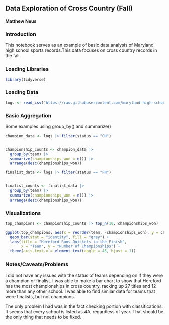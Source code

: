 ## Data Exploration of Cross Country (Fall)

#### Matthew Neus

### Introduction

This notebook serves as an example of basic data analysis of Maryland high school sports records.This data focuses on cross country records in the fall.

### Loading Libraries


```r
library(tidyverse)
```

### Loading Data

```r
logs <- read_csv("https://raw.githubusercontent.com/maryland-high-school-sports/record-books/refs/heads/main/fall/cross-country/championships.csv")
```

### Basic Aggregation

Some examples using group_by() and summarize()

```r
champion_data <- logs |> filter(status == "CH")


championship_counts <- champion_data |>
  group_by(team) |>
  summarize(championships_won = n()) |>
  arrange(desc(championships_won))

finalist_data <- logs |> filter(status == "FN")


finalist_counts <- finalist_data |>
  group_by(team) |>
  summarize(championships_won = n()) |>
  arrange(desc(championships_won))
```

### Visualizations

```r
top_champions <- championship_counts |> top_n(10, championships_won)

ggplot(top_champions, aes(x = reorder(team, -championships_won), y = championships_won)) +
  geom_bar(stat = "identity", fill = "grey") +
  labs(title = "Hereford Runs Quickets to the Finish",
       x = "Team", y = "Number of Championships") +
  theme(axis.text.x = element_text(angle = 45, hjust = 1))
```

### Notes/Caveats/Problems

I did not have any issues with the status of teams depending on if they were a champion or finalist. I was able to make a bar chart to show that Hereford has the most championships in cross country, racking up 27 titles and 12 more than any other school. I was able to find similar data for teams that were finalists, but not champions.

The only problem I had was in the fact checking portion with classifications. It seems that every school is listed as 4A, regardless of year. That should be the only thing that needs to be fixed.
